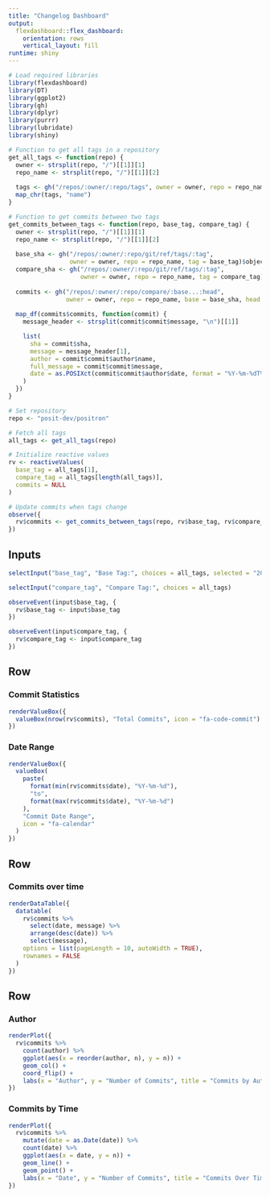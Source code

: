 ```yaml
---
title: "Changelog Dashboard"
output: 
  flexdashboard::flex_dashboard:
    orientation: rows
    vertical_layout: fill
runtime: shiny
---
```


```r
# Load required libraries
library(flexdashboard)
library(DT)
library(ggplot2)
library(gh)
library(dplyr)
library(purrr)
library(lubridate)
library(shiny)

# Function to get all tags in a repository
get_all_tags <- function(repo) {
  owner <- strsplit(repo, "/")[[1]][1]
  repo_name <- strsplit(repo, "/")[[1]][2]
  
  tags <- gh("/repos/:owner/:repo/tags", owner = owner, repo = repo_name, .limit = Inf)
  map_chr(tags, "name")
}

# Function to get commits between two tags
get_commits_between_tags <- function(repo, base_tag, compare_tag) {
  owner <- strsplit(repo, "/")[[1]][1]
  repo_name <- strsplit(repo, "/")[[1]][2]
  
  base_sha <- gh("/repos/:owner/:repo/git/ref/tags/:tag",
                 owner = owner, repo = repo_name, tag = base_tag)$object$sha
  compare_sha <- gh("/repos/:owner/:repo/git/ref/tags/:tag",
                    owner = owner, repo = repo_name, tag = compare_tag)$object$sha
  
  commits <- gh("/repos/:owner/:repo/compare/:base...:head",
                owner = owner, repo = repo_name, base = base_sha, head = compare_sha)
  
  map_df(commits$commits, function(commit) {
    message_header <- strsplit(commit$commit$message, "\n")[[1]]

    list(
      sha = commit$sha,
      message = message_header[1],
      author = commit$commit$author$name,
      full_message = commit$commit$message,
      date = as.POSIXct(commit$commit$author$date, format = "%Y-%m-%dT%H:%M:%SZ", tz = "UTC")
    )
  })
}

# Set repository
repo <- "posit-dev/positron"

# Fetch all tags
all_tags <- get_all_tags(repo)

# Initialize reactive values
rv <- reactiveValues(
  base_tag = all_tags[1],
  compare_tag = all_tags[length(all_tags)],
  commits = NULL
)

# Update commits when tags change
observe({
  rv$commits <- get_commits_between_tags(repo, rv$base_tag, rv$compare_tag)
})
```

Inputs {data-height=150}
-----------------------------------------------------------------------

```r
selectInput("base_tag", "Base Tag:", choices = all_tags, selected = "2024.06.1-54")

selectInput("compare_tag", "Compare Tag:", choices = all_tags)

observeEvent(input$base_tag, {
  rv$base_tag <- input$base_tag
})

observeEvent(input$compare_tag, {
  rv$compare_tag <- input$compare_tag
})
```



Row
-------------------------------------


### Commit Statistics

```r
renderValueBox({
  valueBox(nrow(rv$commits), "Total Commits", icon = "fa-code-commit")
})
```


### Date Range


```r
renderValueBox({
  valueBox(
    paste(
      format(min(rv$commits$date), "%Y-%m-%d"),
      "to",
      format(max(rv$commits$date), "%Y-%m-%d")
    ),
    "Commit Date Range",
    icon = "fa-calendar"
  )
})
```

Row
-------------------------------------

### Commits over time

```r
renderDataTable({
  datatable(
    rv$commits %>%
      select(date, message) %>%
      arrange(desc(date)) %>%
      select(message),
    options = list(pageLength = 10, autoWidth = TRUE),
    rownames = FALSE
  )
})

```

Row 
-------------------------------------

### Author

```r
renderPlot({
  rv$commits %>%
    count(author) %>%
    ggplot(aes(x = reorder(author, n), y = n)) +
    geom_col() +
    coord_flip() +
    labs(x = "Author", y = "Number of Commits", title = "Commits by Author")
})
```

### Commits by Time


```r
renderPlot({
  rv$commits %>%
    mutate(date = as.Date(date)) %>%
    count(date) %>%
    ggplot(aes(x = date, y = n)) +
    geom_line() +
    geom_point() +
    labs(x = "Date", y = "Number of Commits", title = "Commits Over Time")
})
```


